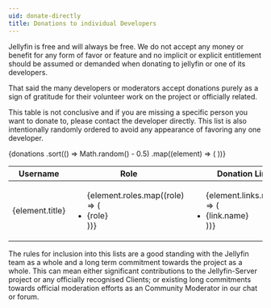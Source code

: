```yaml
---
uid: donate-directly
title: Donations to individual Developers
---
```



Jellyfin is free and will always be free. We do not accept any money or benefit for any form of favor or feature and no implicit or explicit entitlement should be assumed or demanded when donating to jellyfin or one of its developers.

That said the many developers or moderators accept donations purely as a sign of gratitude for their volunteer work on the project or officially related.

This table is not conclusive and if you are missing a specific person you want to donate to, please contact the developer directly.
This list is also intentionally randomly ordered to avoid any appearance of favoring any one developer.

<table>
  <thead>
    <th>Username</th>
    <th>Role</th>
    <th>Donation Links</th>
  </thead>
  <tbody>
    {donations
      .sort(() => Math.random() - 0.5)
      .map((element) => (
        <tr>
          <td>{element.title}</td>
          <td>
            <ul>
              {element.roles.map((role) => (
                <li>{role}</li>
              ))}
            </ul>
          </td>
          <td>
            <ul>
              {element.links.map((link) => (
                <li>
                  <Link to={link.url}>{link.name}</Link>
                </li>
              ))}
            </ul>
          </td>
        </tr>
      ))}
  </tbody>
</table>

The rules for inclusion into this lists are a good standing with the Jellyfin team as a whole and a long term commitment towards the project as a whole.
This can mean either significant contributions to the Jellyfin-Server project or any officially recognised Clients; or existing long commitments towards official moderation efforts as an Community Moderator in our chat or forum.
